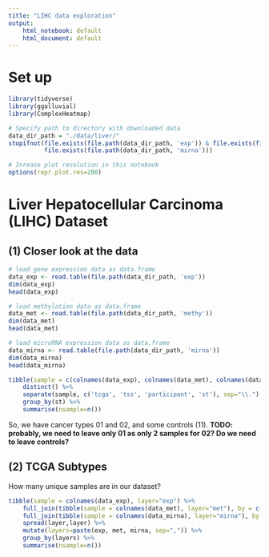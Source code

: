 ```yaml
---
title: "LIHC data exploration"
output: 
    html_notebook: default
    html_document: default
---
```


# Set up

```r
library(tidyverse)
library(ggalluvial)
library(ComplexHeatmap)
```

```r
# Specify path to directory with downloaded data
data_dir_path = "./data/liver/"
stopifnot(file.exists(file.path(data_dir_path, 'exp')) & file.exists(file.path(data_dir_path, 'methy')) & 
          file.exists(file.path(data_dir_path, 'mirna')))
```

```r
# Inrease plot resolution in this notebook
options(repr.plot.res=200)
```

# Liver Hepatocellular Carcinoma (LIHC) Dataset

## (1) Closer look at the data 

```r
# load gene expression data as data.frame
data_exp <- read.table(file.path(data_dir_path, 'exp'))
dim(data_exp)
head(data_exp)
```

```r
# load methylation data as data.frame
data_met <- read.table(file.path(data_dir_path, 'methy'))
dim(data_met)
head(data_met)
```

```r
# load microRNA expression data as data.frame
data_mirna <- read.table(file.path(data_dir_path, 'mirna'))
dim(data_mirna)
head(data_mirna)
```

```r
tibble(sample = c(colnames(data_exp), colnames(data_met), colnames(data_mirna))) %>%
    distinct() %>%
    separate(sample, c('tcga', 'tss', 'participant', 'st'), sep="\\.") %>%
    group_by(st) %>%
    summarise(nsample=n())
```

So, we have cancer types 01 and 02, and some controls (11). **TODO: probably, we need to leave only 01 as only 2 samples for 02? Do we need to leave controls?**

## (2) TCGA Subtypes

How many unique samples are in our dataset? 

```r
tibble(sample = colnames(data_exp), layer="exp") %>%
    full_join(tibble(sample = colnames(data_met), layer="met"), by = c("sample", "layer")) %>%
    full_join(tibble(sample = colnames(data_mirna), layer="mirna"), by = c("sample", "layer")) %>%
    spread(layer,layer) %>%
    mutate(layers=paste(exp, met, mirna, sep=",")) %>%
    group_by(layers) %>%
    summarise(nsample=n())
```
